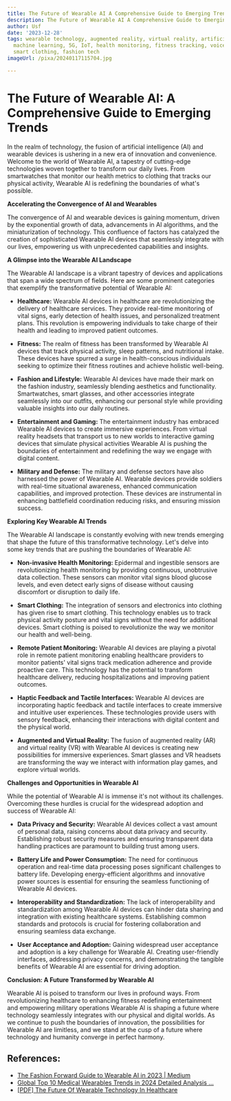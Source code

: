 ```yaml
---
title: The Future of Wearable AI A Comprehensive Guide to Emerging Trends
description: The Future of Wearable AI A Comprehensive Guide to Emerging Trends
author: Usf
date: '2023-12-28'
tags: wearable technology, augmented reality, virtual reality, artificial intelligence,
  machine learning, 5G, IoT, health monitoring, fitness tracking, voice assistants,
  smart clothing, fashion tech
imageUrl: /pixa/20240117115704.jpg

---
```

# The Future of Wearable AI: A Comprehensive Guide to Emerging Trends

In  the realm of technology, the fusion of artificial intelligence (AI) and wearable devices is ushering in a new era of innovation and convenience. Welcome  to the world  of Wearable AI, a tapestry of cutting-edge technologies woven together to transform our daily  lives. From smartwatches that monitor our health metrics to clothing that tracks our  physical  activity, Wearable  AI  is redefining the  boundaries of what's  possible.

**Accelerating the  Convergence of AI  and Wearables**

The convergence of AI and wearable  devices is gaining momentum, driven by the exponential growth  of data, advancements in AI algorithms, and the miniaturization of technology. This  confluence of factors has catalyzed  the creation of sophisticated  Wearable AI devices  that seamlessly integrate with our lives, empowering us with unprecedented capabilities and insights.

**A Glimpse into the Wearable AI Landscape**

The Wearable AI landscape is a vibrant tapestry of devices and applications that span a wide  spectrum of fields. Here are  some prominent categories that exemplify the transformative potential of Wearable AI:

* **Healthcare:** Wearable  AI devices in healthcare are revolutionizing the delivery of healthcare services. They provide real-time monitoring  of  vital signs,  early detection of health issues, and personalized treatment plans. This revolution is empowering individuals to take  charge of their  health and leading to improved patient outcomes.

* **Fitness:** The realm of fitness has been transformed  by Wearable  AI devices that track physical  activity, sleep patterns, and nutritional  intake. These  devices have spurred a surge in health-conscious individuals seeking to optimize their fitness routines and achieve holistic well-being.

* **Fashion and Lifestyle:** Wearable AI devices have made their mark on the fashion industry, seamlessly blending aesthetics and functionality. Smartwatches, smart glasses, and other accessories integrate seamlessly into our outfits, enhancing our personal  style while providing valuable  insights into our daily routines.

* **Entertainment and Gaming:** The entertainment industry has embraced Wearable AI devices to create immersive experiences. From virtual reality headsets that  transport us to  new worlds to  interactive gaming devices  that simulate physical activities Wearable AI is pushing the boundaries of entertainment and redefining the way we engage with digital content.

* **Military and Defense:** The military and defense sectors have  also harnessed the power  of Wearable  AI.  Wearable  devices  provide soldiers with real-time situational awareness, enhanced communication capabilities, and improved protection. These devices are instrumental in enhancing battlefield coordination reducing risks, and ensuring mission success.

**Exploring Key Wearable AI Trends**

The Wearable AI landscape is constantly  evolving  with new trends emerging that  shape  the future of this transformative technology. Let's delve into some key trends that are pushing the boundaries of Wearable AI:

* **Non-invasive Health Monitoring:** Epidermal and ingestible sensors are revolutionizing health monitoring by providing continuous, unobtrusive data collection. These sensors can monitor vital signs blood glucose levels, and even detect early signs of disease without causing discomfort or disruption to daily life.

* **Smart Clothing:** The integration  of sensors and electronics into clothing  has given rise to smart clothing. This technology enables us to  track physical  activity posture and vital signs without the  need for additional devices. Smart clothing is poised to revolutionize the way  we monitor  our health and well-being.

*  **Remote Patient Monitoring:** Wearable AI devices are  playing a pivotal role in remote patient monitoring enabling healthcare providers to monitor patients' vital signs track medication adherence and provide proactive care. This  technology has the potential to transform  healthcare delivery, reducing hospitalizations and improving patient outcomes.

* **Haptic Feedback and Tactile Interfaces:** Wearable AI devices are incorporating haptic feedback and tactile  interfaces to create immersive and intuitive user experiences. These technologies provide users with sensory feedback, enhancing their interactions with digital  content and the physical world.

* **Augmented and Virtual Reality:** The  fusion of augmented reality (AR) and virtual reality (VR) with Wearable AI devices is creating new possibilities for immersive experiences. Smart  glasses and  VR headsets are transforming the way we interact with information play games, and explore virtual worlds.

**Challenges and Opportunities in Wearable  AI**

While the potential  of Wearable  AI is immense it's not without its challenges. Overcoming these hurdles is crucial for the widespread adoption and success of Wearable AI:

* **Data  Privacy  and Security:** Wearable AI devices collect a vast amount of personal data,  raising concerns about data privacy and security. Establishing robust security measures and ensuring  transparent  data handling practices are paramount to building  trust  among users.

* **Battery Life and Power Consumption:** The need for continuous operation and real-time data processing poses significant challenges to  battery life. Developing energy-efficient algorithms and innovative power sources is essential for  ensuring the  seamless functioning of Wearable AI devices.

* **Interoperability and Standardization:** The  lack  of interoperability  and standardization among Wearable AI devices can hinder data  sharing and integration with existing healthcare systems. Establishing common  standards and protocols is crucial for fostering collaboration and ensuring seamless data exchange.

* **User Acceptance and  Adoption:** Gaining widespread user acceptance and adoption is a key challenge for Wearable AI. Creating user-friendly  interfaces, addressing privacy concerns, and demonstrating the tangible benefits of Wearable AI are essential  for driving adoption.

**Conclusion: A Future Transformed by Wearable AI**

Wearable AI is poised to transform our lives in profound  ways. From revolutionizing healthcare to enhancing  fitness redefining entertainment  and empowering military operations Wearable AI is shaping a future where  technology seamlessly integrates with our physical and digital worlds. As we continue to push the boundaries of innovation, the possibilities for Wearable AI are limitless, and we stand at the  cusp of a future where technology and humanity converge  in perfect harmony.

## References:
- [The Fashion Forward Guide to Wearable AI in 2023 | Medium](https://medium.com/@aitoolpr/the-fashion-forward-guide-to-wearable-ai-in-2023-b602f6499cf5)
- [Global Top 10 Medical Wearables Trends in 2024 Detailed Analysis ...](https://www.linkedin.com/pulse/global-top-10-medical-wearables-trends-2024-detailed-govind-dhaigude)
- [[PDF] The Future Of Wearable Technology In Healthcare](https://www1.goramblers.org/textbooks/files?trackid=koK:6427&Academia=the-future-of-wearable-technology-in-healthcare.pdf)
